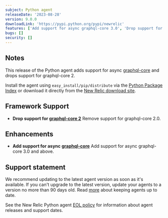 ```yaml
---
subject: Python agent
releaseDate: '2023-08-28'
version: 9.0.0
downloadLink: 'https://pypi.python.org/pypi/newrelic'
features: ['Add support for async graphql-core 3.0', 'Drop support for async graphql-core 2.0']
bugs: []
security: []
---
```


## Notes

This release of the Python agent adds support for async [graphql-core](https://pypi.org/project/graphql-core/3.2.3/) and drops support for graphql-core 2.

Install the agent using `easy_install/pip/distribute` via the [Python Package Index](https://pypi.python.org/pypi/newrelic) or download it directly from the [New Relic download site](https://download.newrelic.com/python_agent/release).

## Framework Support

* **Drop support for [graphql-core 2](https://pypi.org/project/graphql-core/2.3.2/)**
  Remove support for graphql-core 2.0.

## Enhancements

* **Add support for async [graphql-core](https://pypi.org/project/graphql-core/3.2.3/)**
  Add support for async graphql-core 3.0 and above.

## Support statement

We recommend updating to the latest agent version as soon as it's available. If you can't upgrade to the latest version, update your agents to a version no more than 90 days old. Read [more](/docs/new-relic-solutions/new-relic-one/install-configure/update-new-relic-agent/) about keeping agents up to date.

See the New Relic Python agent [EOL policy](/docs/apm/agents/python-agent/getting-started/python-agent-eol-policy/) for information about agent releases and support dates.
